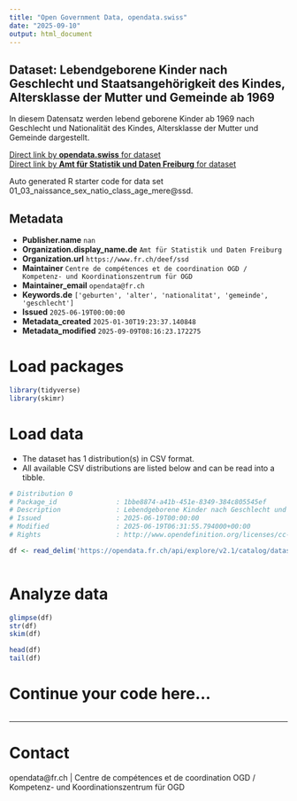 ```yaml
---
title: "Open Government Data, opendata.swiss"
date: "2025-09-10"
output: html_document
---
```


## Dataset: Lebendgeborene Kinder nach Geschlecht und Staatsangehörigkeit des Kindes, Altersklasse der Mutter und Gemeinde ab 1969

In diesem Datensatz werden lebend geborene Kinder ab 1969 nach Geschlecht und Nationalität des Kindes, Altersklasse der Mutter und Gemeinde dargestellt.

[Direct link by **opendata.swiss** for dataset](https://opendata.swiss/de/dataset/lebendgeborene-kinder-nach-geschlecht-und-staatsangehorigkeit-des-kindes-altersklasse-der-1969)<br>
[Direct link by **Amt für Statistik und Daten Freiburg** for dataset](https://opendata.fr.ch/explore/dataset/01_03_naissance_sex_natio_class_age_mere/)

Auto generated R starter code for data set 01_03_naissance_sex_natio_class_age_mere@ssd.

## Metadata

- **Publisher.name** `nan`
- **Organization.display_name.de** `Amt für Statistik und Daten Freiburg`
- **Organization.url** `https://www.fr.ch/deef/ssd`
- **Maintainer** `Centre de compétences et de coordination OGD / Kompetenz- und Koordinationszentrum für OGD`
- **Maintainer_email** `opendata@fr.ch`
- **Keywords.de** `['geburten', 'alter', 'nationalitat', 'gemeinde', 'geschlecht']`
- **Issued** `2025-06-19T00:00:00`
- **Metadata_created** `2025-01-30T19:23:37.140848`
- **Metadata_modified** `2025-09-09T08:16:23.172275`


# Load packages

```r

library(tidyverse)
library(skimr)

```

# Load data

-   The dataset has 1 distribution(s) in CSV format.
-   All available CSV distributions are listed below and can be read into a tibble.

```r

# Distribution 0
# Package_id               : 1bbe8874-a41b-451e-8349-384c805545ef
# Description              : Lebendgeborene Kinder nach Geschlecht und Staatsangehörigkeit des Kindes, Altersklasse der Mutter und Gemeinde ab 1969 (csv)
# Issued                   : 2025-06-19T00:00:00
# Modified                 : 2025-06-19T06:31:55.794000+00:00
# Rights                   : http://www.opendefinition.org/licenses/cc-by-sa

df <- read_delim('https://opendata.fr.ch/api/explore/v2.1/catalog/datasets/01_03_naissance_sex_natio_class_age_mere/exports/csv?use_labels=true')



```

# Analyze data

```r

glimpse(df)
str(df)
skim(df)

head(df)
tail(df)

```

# Continue your code here...

```r

```

------------------------------------------------------------------------

# Contact

opendata@fr.ch | Centre de compétences et de coordination OGD / Kompetenz- und Koordinationszentrum für OGD
